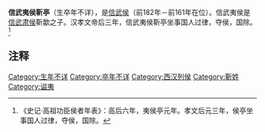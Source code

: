 '''信武夷侯靳亭'''（生卒年不详），是[[西汉列侯列表_(功臣侯)_(高帝始封)|信武侯]]（前182年－前161年在位）。信武夷侯是[[靳歙|信武肃侯]]靳歙之子。汉孝文帝后三年，信武夷侯靳亭坐事国人过律，夺侯，国除。<ref>《史记·高祖功臣侯者年表》：高后六年，夷侯亭元年。孝文后元三年，侯亭坐事国人过律，夺侯，国除。</ref>

== 注释 ==

{{Reflist|2}}

{{DEFAULTSORT:J}}
[[Category:生年不详|Category:生年不详]]
[[Category:卒年不详|Category:卒年不详]]
[[Category:西汉列侯|Category:西汉列侯]]
[[Category:靳姓|Category:靳姓]]
[[Category:谥夷|Category:谥夷]]